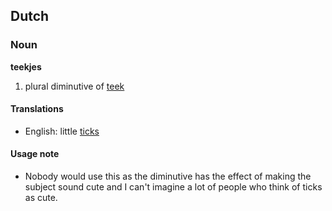 ==Dutch==
===Noun===
'''teekjes'''

# plural diminutive of [[teek]]

====Translations====
*English: little [[tick]]s

====Usage note====
* Nobody would use this as the diminutive has the effect of making the subject sound cute and I can't imagine a lot of people who think of ticks as cute.